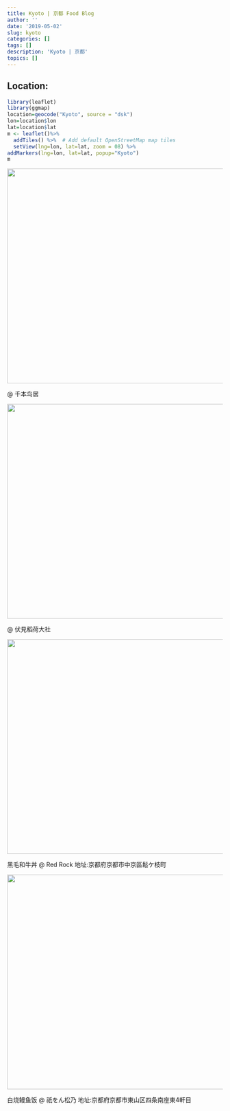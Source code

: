 ```yaml
---
title: Kyoto | 京都 Food Blog
author: ''
date: '2019-05-02'
slug: kyoto
categories: []
tags: []
description: 'Kyoto | 京都'
topics: []
---
```



## Location:


```r
library(leaflet)
library(ggmap)
location=geocode("Kyoto", source = "dsk")
lon=location$lon
lat=location$lat
m <- leaflet()%>%
  addTiles() %>%  # Add default OpenStreetMap map tiles
  setView(lng=lon, lat=lat, zoom = 08) %>%
addMarkers(lng=lon, lat=lat, popup="Kyoto")
m

```



![](/post/kyoto/IMG_2245.jpeg){width=650px height=500px}

@ 千本鸟居

![](/post/kyoto/IMG_2256.jpeg){width=650px height=500px}

@ 伏見稻荷大社

![](/post/kyoto/IMG_2189.jpeg){width=700px height=500px}

黑毛和牛丼 @ Red Rock 地址:京都府京都市中京區鬆ケ枝町



![](/post/kyoto/IMG_2226.jpeg){width=700px height=500px}

白烧鳗鱼饭 @ 祇をん松乃 地址:京都府京都市東山区四条南座東4軒目




